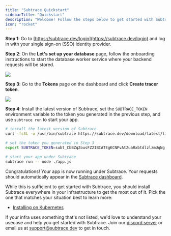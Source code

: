 ```yaml
---
title: "Subtrace Quickstart"
sidebarTitle: "Quickstart"
description: "Welcome! Follow the steps below to get started with Subtrace."
icon: "rocket"
---
```


**Step 1**: Go to [https://subtrace.dev/login](https://subtrace.dev/login) and log in with your single sign-on (SSO) identity provider.

**Step 2**: On the **Let's set up your database** page, follow the onboarding instructions to start the database worker service where your backend requests will be stored.

<Frame>
  <img className="rounded-md" src="/quickstart-1-onboarding.png" />
</Frame>

**Step 3**: Go to the **Tokens** page on the dashboard and click **Create tracer token**.

<Frame>
  <img className="rounded-md" src="/quickstart-2-token.png" />
</Frame>

**Step 4**: Install the latest version of Subtrace, set the `SUBTRACE_TOKEN` environment variable to the token you generated in the previous step, and use `subtrace run` to start your app.

```bash
# install the latest version of Subtrace
curl -fsSL -o /usr/bin/subtrace https://subtrace.dev/download/latest/linux/amd64/subtrace && chmod +x /usr/bin/subtrace

# set the token you generated in Step 3
export SUBTRACE_TOKEN=subt_CbBZqZousFZ2IBIATEgKCNPvAtZuaRxbtdlzlzmUqNg

# start your app under Subtrace
subtrace run -- node ./app.js
```

Congratulations! Your app is now running under Subtrace. Your requests should automatically appear in the [Subtrace dashboard](https://subtrace.dev/dashboard/).

While this is sufficient to get started with Subtrace, you should install Subtrace everywhere in your infrastructure to get the most out of it. Pick the one that matches your situation best to learn more:

- [Installing on Kubernetes](/kubernetes)

If your infra uses something that's not listed, we'd love to understand your usecase and help you get started with Subtrace. Join our [discord server](https://subtrace.dev/discord) or email us at [support@subtrace.dev](support@subtrace.dev) to get in touch.
